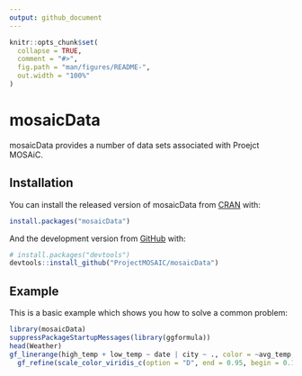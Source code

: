 ```yaml
---
output: github_document
---
```


<!-- README.md is generated from README.Rmd. Please edit that file -->

```r
knitr::opts_chunk$set(
  collapse = TRUE,
  comment = "#>",
  fig.path = "man/figures/README-",
  out.width = "100%"
)
```
# mosaicData

<!-- badges: start -->
<!-- badges: end -->

mosaicData provides a number of data sets associated with Proejct MOSAiC.

## Installation

You can install the released version of mosaicData from [CRAN](https://CRAN.R-project.org) with:

``` r
install.packages("mosaicData")
```

And the development version from [GitHub](https://github.com/) with:

``` r
# install.packages("devtools")
devtools::install_github("ProjectMOSAIC/mosaicData")
```
## Example

This is a basic example which shows you how to solve a common problem:

```r
library(mosaicData)
suppressPackageStartupMessages(library(ggformula))
head(Weather)
gf_linerange(high_temp + low_temp ~ date | city ~ ., color = ~avg_temp, data = Weather) %>%
  gf_refine(scale_color_viridis_c(option = "D", end = 0.95, begin = 0.1))
```

